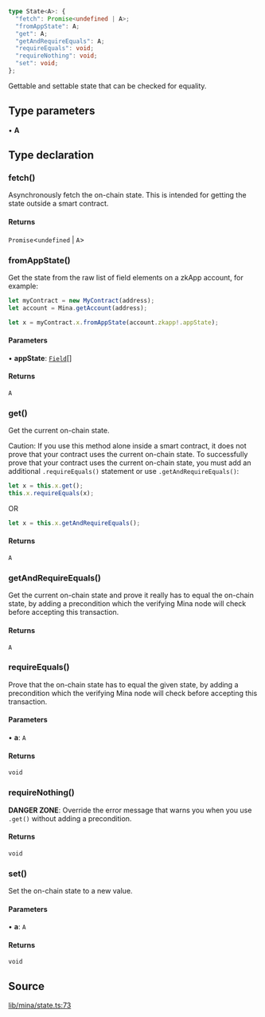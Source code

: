 ```ts
type State<A>: {
  "fetch": Promise<undefined | A>;
  "fromAppState": A;
  "get": A;
  "getAndRequireEquals": A;
  "requireEquals": void;
  "requireNothing": void;
  "set": void;
};
```

Gettable and settable state that can be checked for equality.

## Type parameters

• **A**

## Type declaration

### fetch()

Asynchronously fetch the on-chain state. This is intended for getting the state outside a smart contract.

#### Returns

`Promise`\<`undefined` \| `A`\>

### fromAppState()

Get the state from the raw list of field elements on a zkApp account, for example:

```ts
let myContract = new MyContract(address);
let account = Mina.getAccount(address);

let x = myContract.x.fromAppState(account.zkapp!.appState);
```

#### Parameters

• **appState**: [`Field`](../classes/Field.mdx)[]

#### Returns

`A`

### get()

Get the current on-chain state.

Caution: If you use this method alone inside a smart contract, it does not prove that your contract uses the current on-chain state.
To successfully prove that your contract uses the current on-chain state, you must add an additional `.requireEquals()` statement or use `.getAndRequireEquals()`:

```ts
let x = this.x.get();
this.x.requireEquals(x);
```

OR

```ts
let x = this.x.getAndRequireEquals();
```

#### Returns

`A`

### getAndRequireEquals()

Get the current on-chain state and prove it really has to equal the on-chain state,
by adding a precondition which the verifying Mina node will check before accepting this transaction.

#### Returns

`A`

### requireEquals()

Prove that the on-chain state has to equal the given state,
by adding a precondition which the verifying Mina node will check before accepting this transaction.

#### Parameters

• **a**: `A`

#### Returns

`void`

### requireNothing()

**DANGER ZONE**: Override the error message that warns you when you use `.get()` without adding a precondition.

#### Returns

`void`

### set()

Set the on-chain state to a new value.

#### Parameters

• **a**: `A`

#### Returns

`void`

## Source

[lib/mina/state.ts:73](https://github.com/o1-labs/o1js/blob/1ed4125b454628ef1e3e4d32dd416718a59702b8/src/lib/mina/state.ts#L73)
